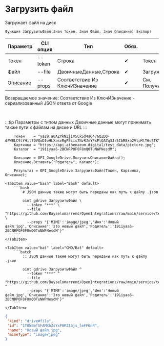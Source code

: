 ﻿---
sidebar_position: 4
---


# Загрузить файл
 Загружает файл на диск



`Функция ЗагрузитьФайл(Знач Токен, Знач Файл, Знач Описание) Экспорт`

  | Параметр | CLI опция | Тип | Обяз. | Назначение |
  |-|-|-|-|-|
  | Токен | --token | Строка | &#x2714; | Токен |
  | Файл | --file | ДвоичныеДанные,Строка | &#x2714; | Загружаемый файл |
  | Описание | --props | Соответствие Из КлючИЗначение | &#x2714; | См. ПолучитьОписаниеФайла |

  
  Возвращаемое значение:   Соответствие Из КлючИЗначение - сериализованный JSON ответа от Google

<br/>

:::tip
Параметры с типом данных Двоичные данные могут принимать также пути к файлам на диске и URL
:::
<br/>



```bsl title="Пример использования для 1С:Предприятие/OneScript"
    Токен    = "ya29.a0AZYkNZjIV5CkSd4sG47GQZDD-dFWBLC9lYHit70VQoD1wHLXasvRgFEiis7NvRJmYFxPlQAZq3Jr5IbR8xb2VlpMtT6cSTKYo2UHXdMyx...";
    Картинка = "https://api.athenaeum.digital/test_data/picture.jpg";
    Каталог  = "191iyaa6-2BCNRPOF0F8mQ0TuNWPNesdM";

    Описание = OPI_GoogleDrive.ПолучитьОписаниеФайла();
    Описание.Вставить("Родитель", Каталог);

    Результат = OPI_GoogleDrive.ЗагрузитьФайл(Токен, Картинка, Описание);
```
    

 <Tabs>
  
    <TabItem value="bash" label="Bash" default>
        ```bash
            # JSON данные также могут быть переданы как путь к файлу .json
            
            oint gdrive ЗагрузитьФайл \
              --token "***" \
              --file "https://github.com/Bayselonarrend/OpenIntegrations/raw/main/service/test_data/picture.jpg" \
              --props "{'MIME':'image/jpeg','Имя':'Новый файл.jpg','Описание':'Это новый файл','Родитель':'191iyaa6-2BCNRPOF0F8mQ0TuNWPNesdM'}"
        ```
    </TabItem>
  
    <TabItem value="bat" label="CMD/Bat" default>
        ```batch
            :: JSON данные также могут быть переданы как путь к файлу .json
            
            oint gdrive ЗагрузитьФайл ^
              --token "***" ^
              --file "https://github.com/Bayselonarrend/OpenIntegrations/raw/main/service/test_data/picture.jpg" ^
              --props "{'MIME':'image/jpeg','Имя':'Новый файл.jpg','Описание':'Это новый файл','Родитель':'191iyaa6-2BCNRPOF0F8mQ0TuNWPNesdM'}"
        ```
    </TabItem>
</Tabs>


```json title="Результат"
{
 "kind": "drive#file",
 "id": "1T0kBmfSFAMKbZsYxP0PZtbjs_leFF6nR",
 "name": "Новый файл.jpg",
 "mimeType": "image/jpeg"
}
```

